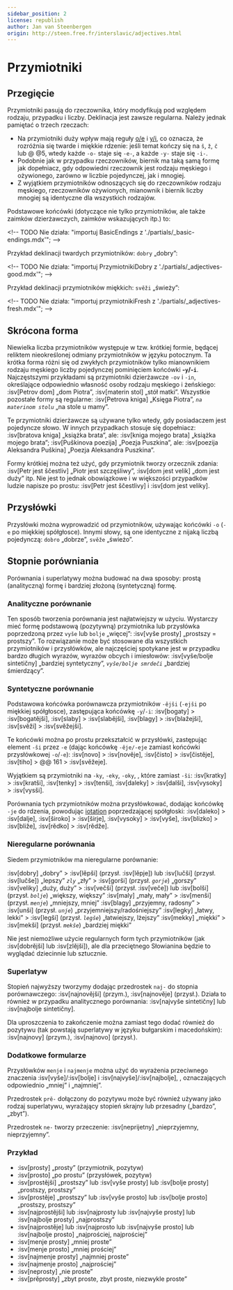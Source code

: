 ```yaml
---
sidebar_position: 2
license: republish
author: Jan van Steenbergen
origin: http://steen.free.fr/interslavic/adjectives.html
---
```


# Przymiotniki

## Przegięcie

Przymiotniki pasują do rzeczownika, który modyfikują pod względem rodzaju, przypadku i liczby. Deklinacja jest zawsze regularna. Należy jednak pamiętać o trzech rzeczach:

- Na przymiotniki duży wpływ mają reguły [o/e][1] i [y/i][2], co oznacza, że ​​rozróżnia się twarde i miękkie rdzenie: jeśli temat kończy się na `š`, `ž`, `č`  lub @ @5, wtedy każde `-o-` staje się `-e-`, a każde `-y-` staje się `-i-`.
- Podobnie jak w przypadku rzeczowników, biernik ma taką samą formę jak dopełniacz, gdy odpowiedni rzeczownik jest rodzaju męskiego i ożywionego, zarówno w liczbie pojedynczej, jak i mnogiej.
- Z wyjątkiem przymiotników odnoszących się do rzeczowników rodzaju męskiego, rzeczowników ożywionych, mianownik i biernik liczby mnogiej są identyczne dla wszystkich rodzajów.

Podstawowe końcówki (dotyczące nie tylko przymiotników, ale także zaimków dzierżawczych, zaimków wskazujących itp.) to:

\<!-- TODO Nie działa: "importuj BasicEndings z './partials/\_basic-endings.mdx'"; -->

Przykład deklinacji twardych przymiotników: `dobry` „dobry”:

\<!-- TODO Nie działa: "importuj PrzymiotnikiDobry z './partials/\_adjectives-good.mdx'"; -->

Przykład deklinacji przymiotników miękkich: `svěži` „świeży”:

\<!-- TODO Nie działa: "importuj przymiotnikiFresh z './partials/\_adjectives-fresh.mdx'"; -->

## Skrócona forma

Niewielka liczba przymiotników występuje w tzw. krótkiej formie, będącej reliktem nieokreślonej odmiany przymiotników w języku potocznym. Ta krótka forma różni się od zwykłych przymiotników tylko mianownikiem rodzaju męskiego liczby pojedynczej pominięciem końcówki **-`y`/-`i`**. Najczęstszymi przykładami są przymiotniki dzierżawcze `-ov` i `-in`, określające odpowiednio własność osoby rodzaju męskiego i żeńskiego: :isv[Petrov dom] „dom Piotra”, :isv[materin stol] „stół matki”. Wszystkie pozostałe formy są regularne: :isv[Petrova kniga] „Księga Piotra”, _`na materinom stolu`_ „na stole u mamy”.

Te przymiotniki dzierżawcze są używane tylko wtedy, gdy posiadaczem jest pojedyncze słowo. W innych przypadkach stosuje się dopełniacz: :isv[bratova kniga] „książka brata”, ale: :isv[kniga mojego brata] „książka mojego brata”; :isv[Puškinova poezija] „Poezja Puszkina”, ale: :isv[poezija Aleksandra Puškina] „Poezja Aleksandra Puszkina”.

Formy krótkiej można też użyć, gdy przymiotnik tworzy orzecznik zdania: :isv[Petr jest ščestliv] „Piotr jest szczęśliwy”, :isv[dom jest velik] „dom jest duży” itp. Nie jest to jednak obowiązkowe i w większości przypadków ludzie napisze po prostu: :isv[Petr jest ščestlivy] i :isv[dom jest veliky].

## Przysłówki

Przysłówki można wyprowadzić od przymiotników, używając końcówki `-o` (`-e` po miękkiej spółgłosce). Innymi słowy, są one identyczne z nijaką liczbą pojedynczą: `dobro` „dobrze”, `svěže` „świeżo”.

## Stopnie porówniania

Porównania i superlatywy można budować na dwa sposoby: prostą (analityczną) formę i bardziej złożoną (syntetyczną) formę.

### Analityczne porównanie

Ten sposób tworzenia porównania jest najłatwiejszy w użyciu. Wystarczy mieć formę podstawową (pozytywną) przymiotnika lub przysłówka poprzedzoną przez `vyše` lub `bolje` „więcej”: :isv[vyše prosty] „prostszy = prostszy”. To rozwiązanie może być stosowane dla wszystkich przymiotników i przysłówków, ale najczęściej spotykane jest w przypadku bardzo długich wyrazów, wyrazów obcych i imiesłowów: :isv[vyše/bolje sintetičny] „bardziej syntetyczny”, _`vyše/bolje smrdeči`_ „bardziej śmierdzący”.

### Syntetyczne porównanie

Podstawowa końcówka porównawcza przymiotników `-ějši` (`-ejši` po miękkiej spółgłosce), zastępująca końcówkę `-y`/`-i`: :isv[bogaty] > :isv[bogatějši], :isv[slaby]  > :isv[slabějši], :isv[blagy]  > :isv[blažejši], :isv[svěži]  > :isv[svěžejši].

Te końcówki można po prostu przekształcić w przysłówki, zastępując element `-ši` przez `-e` (dając końcówkę `-ěje/-eje` zamiast końcówki przysłówkowej `-o`/`-e`): :isv[novo] > :isv[nověje], :isv[čisto]  > :isv[čistěje], :isv[tiho]  > @@ 161 > :isv[svěžeje].

Wyjątkiem są przymiotniki na `-ky`, `-eky`, `-oky`, , które zamiast `-ši`: :isv[kratky] > :isv[kratši], :isv[tenky]  > :isv[tenši], :isv[daleky]  > :isv[dalši], :isv[vysoky]  > :isv[vysši].

Porównania tych przymiotników można przysłówkować, dodając końcówkę `-je` do rdzenia, powodując [iotation][3] poprzedzającej spółgłoski: :isv[daleko] > :isv[dalje], :isv[široko]  > :isv[širje], :isv[vysoky]  > :isv[vyše], :isv[blizko]  > :isv[bliže], :isv[rědko]  > :isv[rědže].

### Nieregularne porównania

Siedem przymiotników ma nieregularne porównanie:

:isv[dobry] „dobry” > :isv[lěpši] (przysł. :isv[lěpje]) lub :isv[lučši] (przysł. :isv[lučše]) „lepszy”
_`zly`_ „zły” > :isv[gorši] (przysł. _`gorje`_) „gorszy”
:isv[veliky] „duży, duży” > :isv[večši] (przysł. :isv[veče]) lub :isv[bolši] (przysł. _`bolje`_) „większy, większy”
:isv[maly] „mały, mały” > :isv[menši] (przysł. _`menje`_) „mniejszy, mniej”
:isv[blagy] „przyjemny, radosny” > :isv[unši] (przysł. _`unje`_) „przyjemniejszy/radośniejszy”
:isv[legky] „łatwy, lekki” > :isv[legši] (przysł. _`legše`_) „łatwiejszy, lżejszy”
:isv[mekky] „miękki” > :isv[mekši] (przysł. _`mekše`_) „bardziej miękki”

Nie jest niemożliwe użycie regularnych form tych przymiotników (jak :isv[dobrějši] lub :isv[zlějši]), ale dla przeciętnego Słowianina będzie to wyglądać dziecinnie lub sztucznie.

### Superlatyw

Stopień najwyższy tworzymy dodając przedrostek `naj-` do stopnia porównawczego: :isv[najnovějši] (przym.), :isv[najnověje] (przysł.). Działa to również w przypadku analitycznego porównania: :isv[najvyše sintetičny] lub :isv[najbolje sintetičny].

Dla uproszczenia to zakończenie można zamiast tego dodać również do pozytywu (tak powstają superlatywy w języku bułgarskim i macedońskim): :isv[najnovy] (przym.), :isv[najnovo] (przysł.).

### Dodatkowe formularze

Przysłówków `menje` i `najmenje` można użyć do wyrażenia przeciwnego znaczenia :isv[vyše]/:isv[bolje]  i :isv[najvyše]/:isv[najbolje], , oznaczających odpowiednio „mniej” i „najmniej”.

Przedrostek `prě-` dołączony do pozytywu może być również używany jako rodzaj superlatywu, wyrażający stopień skrajny lub przesadny („bardzo”, „zbyt”).

Przedrostek `ne-` tworzy przeczenie: :isv[neprijetny] „nieprzyjemny, nieprzyjemny”.

### Przykład

- :isv[prosty] „prosty” (przymiotnik, pozytyw)
- :isv[prosto] „po prostu” (przysłówek, pozytyw)
- :isv[prostějši] „prostszy” lub :isv[vyše prosty] lub :isv[bolje prosty] „prostszy, prostszy”
- :isv[prostěje] „prostszy” lub :isv[vyše prosto] lub :isv[bolje prosto] „prostszy, prostszy”
- :isv[najprostějši] lub :isv\[najprosty lub :isv[najvyše prosty] lub :isv[najbolje prosty] „najprostszy”
- :isv[najprostěje] lub :isv\[najprosto lub :isv[najvyše prosto] lub :isv[najbolje prosto] „najprościej, najprościej”
- :isv[menje prosty] „mniej proste”
- :isv[menje prosto] „mniej prościej”
- :isv[najmenje prosty] „najmniej proste”
- :isv[najmenje prosto] „najprościej”
- :isv[neprosty] „nie proste”
- :isv[prěprosty] „zbyt proste, zbyt proste, niezwykle proste”

[1]: ../phonology.mdx#o

[2]: ../phonology.mdx#y

[3]: ../phonology.mdx#iotation

